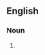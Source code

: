{{also|lovetaps}}

==English==

===Noun===
{{head|en|noun plural form}}

# {{plural of|love tap|lang=en}}